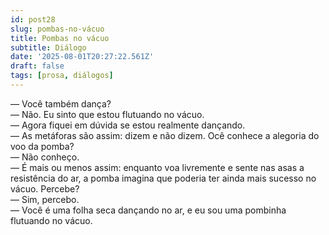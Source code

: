 ```yaml
---
id: post28
slug: pombas-no-vácuo
title: Pombas no vácuo
subtitle: Diálogo
date: '2025-08-01T20:27:22.561Z'
draft: false
tags: [prosa, diálogos]
---
```


— Você também dança?  
— Não. Eu sinto que estou flutuando no vácuo.  
— Agora fiquei em dúvida se estou realmente dançando.  
— As metáforas são assim: dizem e não dizem. Ocê conhece a alegoria do voo da pomba?  
— Não conheço.  
— É mais ou menos assim: enquanto voa livremente e sente nas asas 
a resistência do ar, a pomba imagina que poderia ter ainda mais sucesso no vácuo. Percebe?  
— Sim, percebo.  
— Você é uma folha seca dançando no ar, e eu sou uma pombinha flutuando no vácuo.

